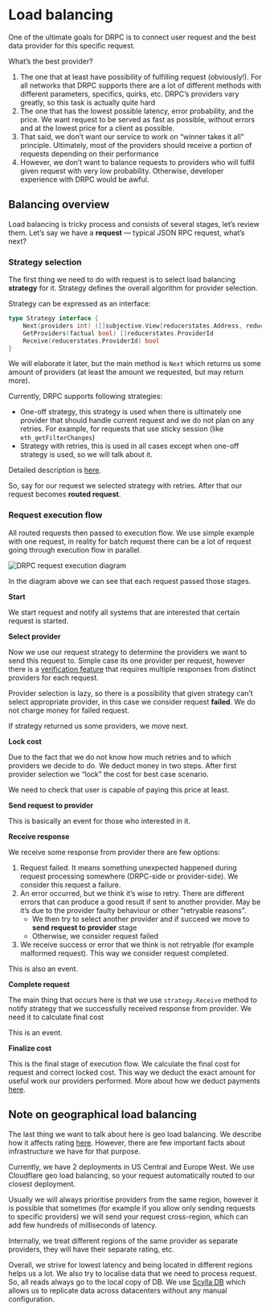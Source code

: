
# Load balancing

One of the ultimate goals for DRPC is to connect user request and the best data provider for this specific request.

What’s the best provider?

1. The one that at least have possibility of fulfilling request (obviously!). For all networks that DRPC supports there are a lot of different methods with different parameters, specifics, quirks, etc. DRPC’s providers vary greatly, so this task is actually quite hard
2. The one that has the lowest possible latency, error probability, and the price. We want request to be served as fast as possible, without errors and at the lowest price for a client as possible.
3. That said, we don’t want our service to work on “winner takes it all” principle. Ultimately, most of the providers should receive a portion of requests depending on their performance
4. However, we don’t want to balance requests to providers who will fulfil given request with very low probability. Otherwise, developer experience with DRPC would be awful.

## Balancing overview

Load balancing is tricky process and consists of several stages, let’s review them. Let’s say we have a **request** — typical JSON RPC request, what’s next?

### Strategy selection

The first thing we need to do with request is to select load balancing **strategy** for it. Strategy defines the overall algorithm for provider selection.

Strategy can be expressed as an interface:

```go
type Strategy interface {
	Next(providers int) ([]subjective.View[reducerstates.Address, reducerstates.ProviderId], error)
	GetProviders(factual bool) []reducerstates.ProviderId
	Receive(reducerstates.ProviderId) bool
}
```

We will elaborate it later, but the main method is `Next` which returns us some amount of providers (at least the amount we requested, but may return more).

Currently, DRPC supports following strategies:

- One-off strategy, this strategy is used when there is ultimately one provider that should handle current request and we do not plan on any retries. For example, for requests that use sticky session (like `eth_getFilterChanges`)
- Strategy with retries, this is used in all cases except when one-off strategy is used, so we will talk about it.

Detailed description is [here](./strategies.mdx).

So, say for our request we selected strategy with retries. After that our request becomes **routed request**.

### Request execution flow

All routed requests then passed to execution flow. We use simple example with one request, in reality for batch request there can be a lot of request going through execution flow in parallel.

<Image src={executution} alt="DRPC request execution diagram" sizes="55vw" />

In the diagram above we can see that each request passed those stages.

**Start**

We start request and notify all systems that are interested that certain request is started.

**Select provider**

Now we use our request strategy to determine the providers we want to send this request to. Simple case its one provider per request, however there is a [verification feature](../../gettingstarted/verification.mdx) that requires multiple responses from distinct providers for each request.

Provider selection is lazy, so there is a possibility that given strategy can’t select appropriate provider, in this case we consider request **failed**. We do not charge money for failed request.

If strategy returned us some providers, we move next.

**Lock cost**

Due to the fact that we do not know how much retries and to which providers we decide to do. We deduct money in two steps. After first provider selection we “lock” the cost for best case scenario.

We need to check that user is capable of paying this price at least.

**Send request to provider**

This is basically an event for those who interested in it.

**Receive response**

We receive some response from provider there are few options:

1. Request failed. It means something unexpected happened during request processing somewhere (DRPC-side or provider-side). We consider this request a failure.
2. An error occurred, but we think it’s wise to retry. There are different errors that can produce a good result if sent to another provider. May be it’s due to the provider faulty behaviour or other “retryable reasons”.
   - We then try to select another provider and if succeed we move to **send request to provider** stage
   - Otherwise, we consider request failed
3. We receive success or error that we think is not retryable (for example malformed request). This way we consider request completed.

This is also an event.

**Complete request**

The main thing that occurs here is that we use `strategy.Receive` method to notify strategy that we successfully received response from provider. We need it to calculate final cost

This is an event.

**Finalize cost**

This is the final stage of execution flow. We calculate the final cost for request and correct locked cost. This way we deduct the exact amount for useful work our providers performed. More about how we deduct payments [here](./costmodel.mdx).

## Note on geographical load balancing

The last thing we want to talk about here is geo load balancing. We describe how it affects rating [here](./rating.mdx). However, there are few important facts about infrastructure we have for that purpose.

Currently, we have 2 deployments in US Central and Europe West. We use Cloudflare geo load balancing, so your request automatically routed to our closest deployment.

Usually we will always prioritise providers from the same region, however it is possible that sometimes (for example if you allow only sending requests to specific providers) we will send your request cross-region, which can add few hundreds of milliseconds of latency.

Internally, we treat different regions of the same provider as separate providers, they will have their separate rating, etc.

Overall, we strive for lowest latency and being located in different regions helps us a lot. We also try to localise data that we need to process request. So, all reads always go to the local copy of DB. We use [Scylla DB](https://www.scylladb.com) which allows us to replicate data across datacenters without any manual configuration.
